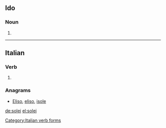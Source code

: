 ==Ido==

===Noun===
{{head|io}}

# {{plural of|soleo|lang=io}}

----

==Italian==

===Verb===
{{head|it}}

# {{conjugation of|solere||1|s|[[past historic]]|lang=it}}

===Anagrams===
* [[Eliso#Italian|Eliso]], [[eliso#Italian|eliso]], [[isole#Italian|isole]]

[[Category:Italian verb forms]]

[[de:solei]]
[[el:solei]]